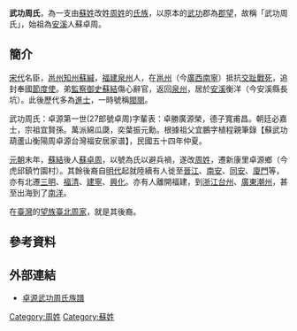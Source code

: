 '''武功周氏'''，為一支由[[蘇姓|蘇姓]]改姓[[周姓|周姓]]的[[氏族|氏族]]，以原本的[[武功|武功]]郡為[[郡望|郡望]]，故稱「武功周氏」，始祖為[[安溪|安溪]]人蘇卓周。

==簡介==
[[宋代|宋代]]名臣，[[邕州|邕州]][[知州|知州]][[蘇緘|蘇緘]]，[[福建|福建]][[泉州|泉州]]人，在[[邕州|邕州]]（今[[廣西|廣西]][[南寧|南寧]]）抵抗[[交趾|交趾]][[戰死|戰死]]，追封奉國[[節度使|節度使]]。弟[[監察御史|監察御史]][[蘇結|蘇結]]傷心辭官，返回[[泉州|泉州]]，居於[[安溪|安溪]]衡洋（今安溪縣長坑）。此後歷代多為[[進士|進士]]，一時號稱[[閥閱|閥閱]]。

武功周氏：卓源第一世(27郎號卓周)字輩表：卓勝廣源榮，德子寬甫昌。朝廷必嘉士，宗祖宜賢孫。萬派綿瓜瓞，奕葉振元勳。根據祖父宜鵬字植程親筆錄【蘇武功葫蘆山衡陽周卓源台灣福安居家谱】，民國五十四年仲夏。

[[元朝|元朝]]末年，[[蘇結|蘇結]]後人[[蘇卓周|蘇卓周]]，以號為氏以避兵禍，遂改[[周姓|周姓]]，遷新康里卓源鄉（今虎邱鎮竹園村）。其餘後裔自[[明代|明代]]起就陸續有人徙至[[晉江|晉江]]、[[南安|南安]]、[[同安|同安]]、[[廈門|廈門]]等，亦有北遷[[三明|三明]]、[[福清|福清]]、[[建寧|建寧]]、[[兴化县_(福建)|興化]]。亦有人離開福建，到[[浙江|浙江]][[台州|台州]]、[[廣東|廣東]][[潮州|潮州]]，甚至出海到了[[南洋|南洋]]。



在[[臺灣|臺灣]]的[[望族|望族]][[臺北周家|臺北周家]]，就是其後裔。

==參考資料==
{{reflist}}

==外部連結==
*[http://books.google.com.hk/books/about/%E5%8D%93%E6%BA%90%E6%AD%A6%E5%8A%9F%E5%91%A8%E6%B0%8F%E6%97%8F%E8%AD%9C.html?id=hC70ZwEACAAJ&redir_esc=y 卓源武功周氏族譜]


[[Category:周姓|Category:周姓]]
[[Category:蘇姓|Category:蘇姓]]